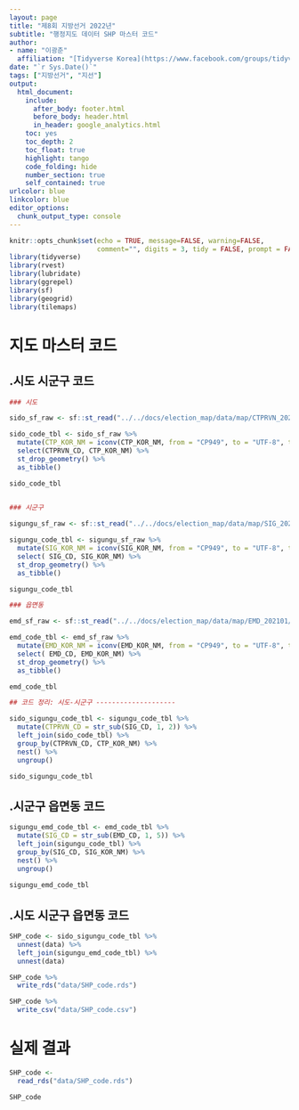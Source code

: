 ```yaml
---
layout: page
title: "제8회 지방선거 2022년"
subtitle: "행정지도 데이터 SHP 마스터 코드"
author:
- name: "이광춘"
  affiliation: "[Tidyverse Korea](https://www.facebook.com/groups/tidyverse/)"
date: "`r Sys.Date()`"
tags: ["지방선거", "지선"]
output:
  html_document: 
    include:
      after_body: footer.html
      before_body: header.html
      in_header: google_analytics.html
    toc: yes
    toc_depth: 2
    toc_float: true
    highlight: tango
    code_folding: hide
    number_section: true
    self_contained: true
urlcolor: blue
linkcolor: blue
editor_options: 
  chunk_output_type: console
---
```


```r
knitr::opts_chunk$set(echo = TRUE, message=FALSE, warning=FALSE,
                      comment="", digits = 3, tidy = FALSE, prompt = FALSE, fig.align = 'center')
library(tidyverse)
library(rvest)
library(lubridate)
library(ggrepel)
library(sf)
library(geogrid)
library(tilemaps)

```

# 지도 마스터 코드 {#master-code}

## .시도 시군구 코드 {#master-code-sido-sigungu}

```r

### 시도

sido_sf_raw <- sf::st_read("../../docs/election_map/data/map/CTPRVN_202101/TL_SCCO_CTPRVN.shp")

sido_code_tbl <- sido_sf_raw %>% 
  mutate(CTP_KOR_NM = iconv(CTP_KOR_NM, from = "CP949", to = "UTF-8", toRaw = FALSE)) %>% 
  select(CTPRVN_CD, CTP_KOR_NM) %>% 
  st_drop_geometry() %>% 
  as_tibble()

sido_code_tbl 
  

### 시군구

sigungu_sf_raw <- sf::st_read("../../docs/election_map/data/map/SIG_202101/TL_SCCO_SIG.shp")

sigungu_code_tbl <- sigungu_sf_raw %>% 
  mutate(SIG_KOR_NM = iconv(SIG_KOR_NM, from = "CP949", to = "UTF-8", toRaw = FALSE)) %>% 
  select( SIG_CD, SIG_KOR_NM) %>% 
  st_drop_geometry() %>% 
  as_tibble()

sigungu_code_tbl

### 읍면동

emd_sf_raw <- sf::st_read("../../docs/election_map/data/map/EMD_202101/TL_SCCO_EMD.shp")

emd_code_tbl <- emd_sf_raw %>% 
  mutate(EMD_KOR_NM = iconv(EMD_KOR_NM, from = "CP949", to = "UTF-8", toRaw = FALSE)) %>% 
  select( EMD_CD, EMD_KOR_NM) %>% 
  st_drop_geometry() %>% 
  as_tibble()

emd_code_tbl

## 코드 정리: 시도-시군구 --------------------

sido_sigungu_code_tbl <- sigungu_code_tbl %>% 
  mutate(CTPRVN_CD = str_sub(SIG_CD, 1, 2)) %>% 
  left_join(sido_code_tbl) %>% 
  group_by(CTPRVN_CD, CTP_KOR_NM) %>% 
  nest() %>% 
  ungroup()

sido_sigungu_code_tbl

```


## .시군구 읍면동 코드 {#master-code-sigungu-emd}

```r

sigungu_emd_code_tbl <- emd_code_tbl %>% 
  mutate(SIG_CD = str_sub(EMD_CD, 1, 5)) %>% 
  left_join(sigungu_code_tbl) %>% 
  group_by(SIG_CD, SIG_KOR_NM) %>% 
  nest() %>% 
  ungroup()
  
sigungu_emd_code_tbl
```


## .시도 시군구 읍면동 코드 {#master-code-sido-sigungu-emd}

```r

SHP_code <- sido_sigungu_code_tbl %>% 
  unnest(data) %>% 
  left_join(sigungu_emd_code_tbl) %>% 
  unnest(data)

SHP_code %>% 
  write_rds("data/SHP_code.rds")

SHP_code %>% 
  write_csv("data/SHP_code.csv")

```


# 실제 결과 {#map-result}

```r
SHP_code <- 
  read_rds("data/SHP_code.rds")

SHP_code

```



